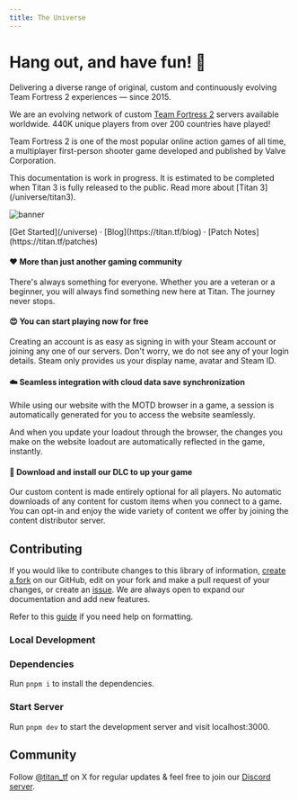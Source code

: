 ```yaml
---
title: The Universe
---
```



<h1 className="text-center text-4xl tracking-tight font-extrabold md:text-5xl mt-8 mb-8">
  Hang out, and have fun! 🎉
</h1>

Delivering a diverse range of original, custom and continuously evolving Team Fortress 2 experiences — since 2015.

We are an evolving network of custom [Team Fortress 2](https://teamfortress.com) servers available worldwide. 440K unique players from over 200 countries have played!

Team Fortress 2 is one of the most popular online action games of all time, a multiplayer first-person shooter game developed and published by Valve Corporation.

<Callout type="warning">
  This documentation is work in progress. It is estimated to be completed when
  Titan 3 is fully released to the public. Read more about [Titan
  3](/universe/titan3).
</Callout>

![banner](https://titan.tf/images/17.png)

<div className="mt-8 mb-10 text-center">
  [Get Started](/universe) · [Blog](https://titan.tf/blog) · [Patch
  Notes](https://titan.tf/patches)
</div>

#### ❤️ More than just another gaming community

There's always something for everyone. Whether you are a veteran or a beginner, you will always find something new here at Titan. The journey never stops.

#### 😍 You can start playing now for free

Creating an account is as easy as signing in with your Steam account or joining any one of our servers. Don't worry, we do not see any of your login details. Steam only provides us your display name, avatar and Steam ID.

#### ☁️ Seamless integration with cloud data save synchronization

While using our website with the MOTD browser in a game, a session is automatically generated for you to access the website seamlessly.

And when you update your loadout through the browser, the changes you make on the website loadout are automatically reflected in the game, instantly.

#### 📂 Download and install our DLC to up your game

Our custom content is made entirely optional for all players. No automatic downloads of any content for custom items when you connect to a game. You can opt-in and enjoy the wide variety of content we offer by joining the content distributor server.

## Contributing

If you would like to contribute changes to this library of information, [create a fork](https://github.com/titantf/Docs/fork) on our GitHub, edit on your fork and make a pull request of your changes, or create an [issue](https://github.com/titantf/Docs/issues/new). We are always open to expand our documentation and add new features.

Refer to this [guide](https://nextra.site/docs/guide) if you need help on formatting.

### Local Development

<Steps>

### Dependencies

Run `pnpm i` to install the dependencies.

### Start Server

Run `pnpm dev` to start the development server and visit localhost:3000.

</Steps>

## Community

Follow [@titan_tf](https://titan.tf/twitter) on X for regular updates & feel free to join our [Discord server](https://titan.tf/discord).
